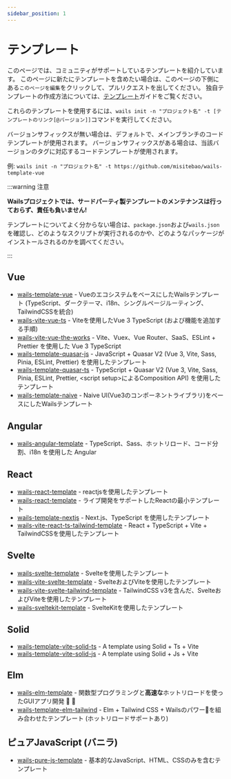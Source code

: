 ```yaml
---
sidebar_position: 1
---
```


# テンプレート

このページでは、コミュニティがサポートしているテンプレートを紹介しています。 このページに新たにテンプレートを含めたい場合は、このページの下側にある`このページを編集`をクリックして、プルリクエストを出してください。 独自テンプレートの作成方法については、[テンプレート](../guides/templates.mdx)ガイドをご覧ください。

これらのテンプレートを使用するには、`wails init -n "プロジェクト名" -t [テンプレートのリンク[@バージョン]]`コマンドを実行してください。

バージョンサフィックスが無い場合は、デフォルトで、メインブランチのコードテンプレートが使用されます。 バージョンサフィックスがある場合は、当該バージョンのタグに対応するコードテンプレートが使用されます。

例: `wails init -n "プロジェクト名" -t https://github.com/misitebao/wails-template-vue`

:::warning 注意

**Wailsプロジェクトでは、サードパーティ製テンプレートのメンテナンスは行っておらず、責任も負いません!**

テンプレートについてよく分からない場合は、`package.json`および`wails.json`を確認し、どのようなスクリプトが実行されるのかや、どのようなパッケージがインストールされるのかを調べてください。

:::

## Vue

- [wails-template-vue](https://github.com/misitebao/wails-template-vue) - VueのエコシステムをベースにしたWailsテンプレート (TypeScript、ダークテーマ、i18n、シングルページルーティング、TailwindCSSを統合)
- [wails-vite-vue-ts](https://github.com/codydbentley/wails-vite-vue-ts) - Viteを使用したVue 3 TypeScript (および機能を追加する手順)
- [wails-vite-vue-the-works](https://github.com/codydbentley/wails-vite-vue-the-works) - Vite、Vuex、Vue Router、SaaS、ESLint + Prettier を使用した Vue 3 TypeScript
- [wails-template-quasar-js](https://github.com/sgosiaco/wails-template-quasar-js) - JavaScript + Quasar V2 (Vue 3, Vite, Sass, Pinia, ESLint, Prettier) を使用したテンプレート
- [wails-template-quasar-ts](https://github.com/sgosiaco/wails-template-quasar-ts) - TypeScript + Quasar V2 (Vue 3, Vite, Sass, Pinia, ESLint, Prettier, &lt;script setup&gt;によるComposition API) を使用したテンプレート
- [wails-template-naive](https://github.com/tk103331/wails-template-naive) - Naive UI(Vue3のコンポーネントライブラリ)をベースにしたWailsテンプレート

## Angular

- [wails-angular-template](https://github.com/TAINCER/wails-angular-template) - TypeScript、Sass、ホットリロード、コード分割、i18n を使用した Angular

## React

- [wails-react-template](https://github.com/AlienRecall/wails-react-template) - reactjsを使用したテンプレート
- [wails-react-template](https://github.com/flin7/wails-react-template) - ライブ開発をサポートしたReactの最小テンプレート
- [wails-template-nextjs](https://github.com/LGiki/wails-template-nextjs) - Next.js、TypeScript を使用したテンプレート
- [wails-vite-react-ts-tailwind-template](https://github.com/hotafrika/wails-vite-react-ts-tailwind-template) - React + TypeScript + Vite + TailwindCSSを使用したテンプレート

## Svelte

- [wails-svelte-template](https://github.com/raitonoberu/wails-svelte-template) - Svelteを使用したテンプレート
- [wails-vite-svelte-template](https://github.com/BillBuilt/wails-vite-svelte-template) - SvelteおよびViteを使用したテンプレート
- [wails-vite-svelte-tailwind-template](https://github.com/BillBuilt/wails-vite-svelte-tailwind-template) - TailwindCSS v3を含んだ、SvelteおよびViteを使用したテンプレート
- [wails-sveltekit-template](https://github.com/h8gi/wails-sveltekit-template) - SvelteKitを使用したテンプレート

## Solid

- [wails-template-vite-solid-ts](https://github.com/xijaja/wails-template-solid-ts) - A template using Solid + Ts + Vite
- [wails-template-vite-solid-js](https://github.com/xijaja/wails-template-solid-js) - A template using Solid + Js + Vite

## Elm

- [wails-elm-template](https://github.com/benjamin-thomas/wails-elm-template) - 関数型プログラミングと**高速な**ホットリロードを使ったGUIアプリ開発 :tada: :rocket:
- [wails-template-elm-tailwind](https://github.com/rnice01/wails-template-elm-tailwind) - Elm + Tailwind CSS + Wailsのパワー:muscle:を組み合わせたテンプレート (ホットリロードサポートあり)

## ピュアJavaScript (バニラ)

- [wails-pure-js-template](https://github.com/KiddoV/wails-pure-js-template) - 基本的なJavaScript、HTML、CSSのみを含むテンプレート
